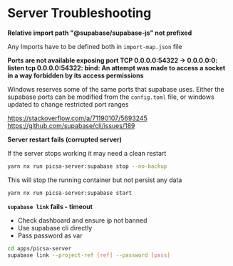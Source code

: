 # Server Troubleshooting

**Relative import path "@supabase/supabase-js" not prefixed**

Any Imports have to be defined both in `import-map.json` file

**Ports are not available exposing port TCP 0.0.0.0:54322 -> 0.0.0.0:0: listen tcp 0.0.0.0:54322: bind: An attempt was made to access a socket in a way forbidden by its access permissions**

Windows reserves some of the same ports that supabase uses. Either the supabase ports can be modified from the `config.toml` file, or windows updated to change restricted port ranges

https://stackoverflow.com/a/71190107/5693245
https://github.com/supabase/cli/issues/189

**Server restart fails (corrupted server)**

If the server stops working it may need a clean restart

```sh
yarn nx run picsa-server:supabase stop --no-backup
```

This will stop the running container but not persist any data

```sh
yarn nx run picsa-server:supabase start
```

**`supabase link` fails - timeout**

- Check dashboard and ensure ip not banned
- Use supabase cli directly
- Pass password as var

```sh
cd apps/picsa-server
supabase link --project-ref [ref] --password [pass]
```
